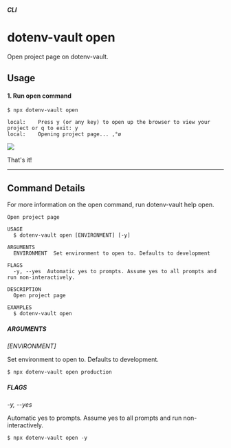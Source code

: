 ##### CLI
# dotenv-vault open

Open project page on dotenv-vault.

## Usage

#### 1. Run open command

```
$ npx dotenv-vault open

local:    Press y (or any key) to open up the browser to view your project or q to exit: y
local:    Opening project page... ‚°ø
```

![](/assets/img/cloudinary/Screen_Shot_2022-07-31_at_5.28.08_PM_ms9hzz.png)

That's it!

---

## Command Details

For more information on the open command, run dotenv-vault help open.

```
Open project page

USAGE
  $ dotenv-vault open [ENVIRONMENT] [-y]

ARGUMENTS
  ENVIRONMENT  Set environment to open to. Defaults to development

FLAGS
  -y, --yes  Automatic yes to prompts. Assume yes to all prompts and run non-interactively.

DESCRIPTION
  Open project page

EXAMPLES
  $ dotenv-vault open
```

##### ARGUMENTS

*[ENVIRONMENT]*

Set environment to open to. Defaults to development.

```
$ npx dotenv-vault open production
```

##### FLAGS

*-y, --yes*

Automatic yes to prompts. Assume yes to all prompts and run non-interactively.

```
$ npx dotenv-vault open -y
```

